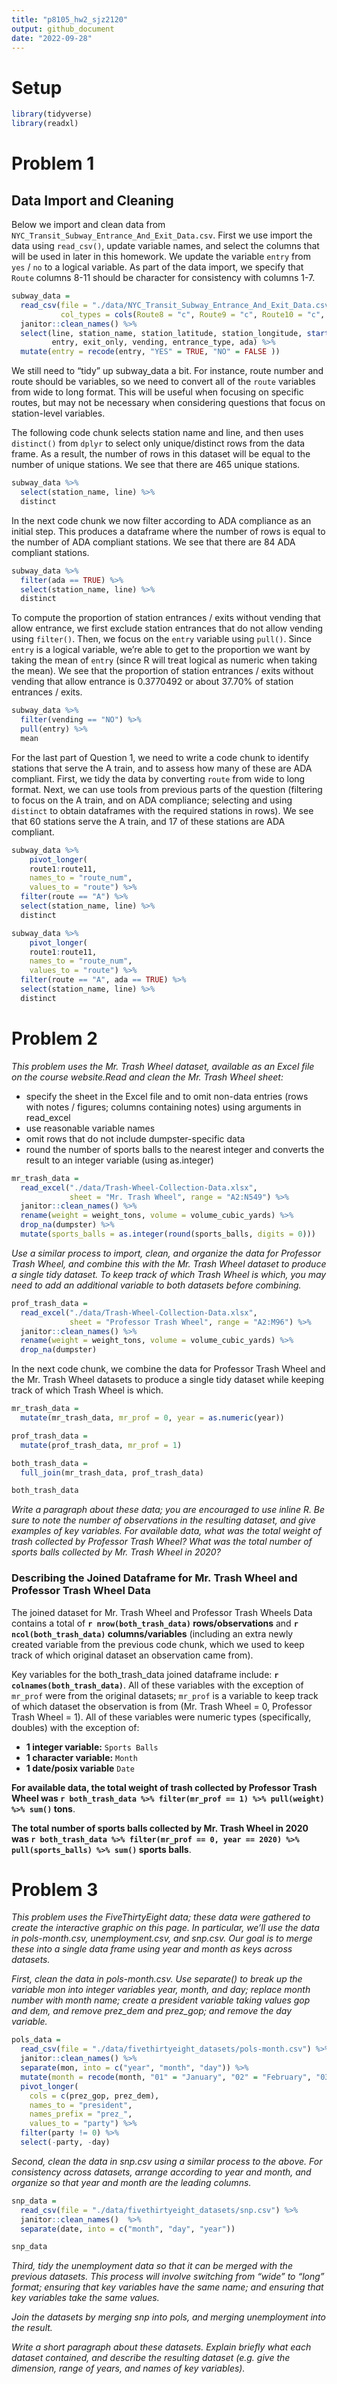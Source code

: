 ```yaml
---
title: "p8105_hw2_sjz2120"
output: github_document
date: "2022-09-28"
---
```


# Setup
```r
library(tidyverse)
library(readxl)
```


# Problem 1

## Data Import and Cleaning

Below we import and clean data from `NYC_Transit_Subway_Entrance_And_Exit_Data.csv`. First we use import the data using `read_csv()`, update variable names, and select the columns that will be used in later in this homework. We update the variable `entry` from `yes` / `no` to a logical variable. As part of the data import, we specify that `Route` columns 8-11 should be character for consistency with columns 1-7.

```r
subway_data =
  read_csv(file = "./data/NYC_Transit_Subway_Entrance_And_Exit_Data.csv",
           col_types = cols(Route8 = "c", Route9 = "c", Route10 = "c", Route11 = "c")) %>% 
  janitor::clean_names() %>% 
  select(line, station_name, station_latitude, station_longitude, starts_with("route"),
         entry, exit_only, vending, entrance_type, ada) %>% 
  mutate(entry = recode(entry, "YES" = TRUE, "NO" = FALSE ))
```

We still need to "tidy" up subway_data a bit. For instance, route number and route should be variables, so we need to convert all of the `route` variables from wide to long format. This will be useful when focusing on specific routes, but may not be necessary when considering questions that focus on station-level variables. 

The following code chunk selects station name and line, and then uses `distinct()` from `dplyr` to select only unique/distinct rows from the data frame. As a result, the number of rows in this dataset will be equal to the number of unique stations. We see that there are 465 unique stations.

```r
subway_data %>%
  select(station_name, line) %>%
  distinct
```

In the next code chunk we now filter according to ADA compliance as an initial step. This produces a dataframe where the number of rows is equal to the number of ADA compliant stations. We see that there are 84 ADA compliant stations.

```r
subway_data %>% 
  filter(ada == TRUE) %>% 
  select(station_name, line) %>% 
  distinct
```

To compute the proportion of station entrances / exits without vending that allow entrance, we first exclude station entrances that do not allow vending using `filter()`. Then, we focus on the `entry` variable using `pull()`. Since `entry` is a logical variable, we're able to get to the proportion we want by taking the mean of `entry` (since R will treat logical as numeric when taking the mean). We see that the proportion of station entrances / exits without vending that allow entrance is 0.3770492 or about 37.70% of station entrances / exits.

```r
subway_data %>%
  filter(vending == "NO") %>% 
  pull(entry) %>% 
  mean
```

For the last part of Question 1, we need to write a code chunk to identify stations that serve the A train, and to assess how many of these are ADA compliant. First, we tidy the data by converting `route` from wide to long format. Next, we can use tools from previous parts of the question (filtering to focus on the A train, and on ADA compliance; selecting and using `distinct` to obtain dataframes with the required stations in rows). We see that 60 stations serve the A train, and 17 of these stations are ADA compliant.

```r
subway_data %>%
    pivot_longer(
    route1:route11,
    names_to = "route_num",
    values_to = "route") %>% 
  filter(route == "A") %>% 
  select(station_name, line) %>% 
  distinct

subway_data %>%
    pivot_longer(
    route1:route11,
    names_to = "route_num",
    values_to = "route") %>% 
  filter(route == "A", ada == TRUE) %>% 
  select(station_name, line) %>% 
  distinct
```


# Problem 2
*This problem uses the Mr. Trash Wheel dataset, available as an Excel file on the course website.Read and clean the Mr. Trash Wheel sheet:*

* specify the sheet in the Excel file and to omit non-data entries (rows with notes / figures; columns containing notes) using arguments in read_excel
* use reasonable variable names
* omit rows that do not include dumpster-specific data
* round the number of sports balls to the nearest integer and converts the result to an integer variable (using as.integer)

```r
mr_trash_data =
  read_excel("./data/Trash-Wheel-Collection-Data.xlsx",
             sheet = "Mr. Trash Wheel", range = "A2:N549") %>%
  janitor::clean_names() %>%
  rename(weight = weight_tons, volume = volume_cubic_yards) %>%
  drop_na(dumpster) %>%
  mutate(sports_balls = as.integer(round(sports_balls, digits = 0)))
```


*Use a similar process to import, clean, and organize the data for Professor Trash Wheel, and combine this with the Mr. Trash Wheel dataset to produce a single tidy dataset. To keep track of which Trash Wheel is which, you may need to add an additional variable to both datasets before combining.*

```r
prof_trash_data =
  read_excel("./data/Trash-Wheel-Collection-Data.xlsx",
             sheet = "Professor Trash Wheel", range = "A2:M96") %>%
  janitor::clean_names() %>%
  rename(weight = weight_tons, volume = volume_cubic_yards) %>%
  drop_na(dumpster)
```

In the next code chunk, we combine the data for Professor Trash Wheel and the Mr. Trash Wheel datasets to produce a single tidy dataset while keeping track of which Trash Wheel is which.

```r
mr_trash_data =
  mutate(mr_trash_data, mr_prof = 0, year = as.numeric(year))

prof_trash_data =
  mutate(prof_trash_data, mr_prof = 1)

both_trash_data = 
  full_join(mr_trash_data, prof_trash_data)

both_trash_data
```

*Write a paragraph about these data; you are encouraged to use inline R. Be sure to note the number of observations in the resulting dataset, and give examples of key variables. For available data, what was the total weight of trash collected by Professor Trash Wheel? What was the total number of sports balls collected by Mr. Trash Wheel in 2020?*

### Describing the Joined Dataframe for Mr. Trash Wheel and Professor Trash Wheel Data

The joined dataset for Mr. Trash Wheel and Professor Trash Wheels Data contains a total of **`r nrow(both_trash_data)` rows/observations** and **`r ncol(both_trash_data)` columns/variables** (including an extra newly created variable from the previous code chunk, which we used to keep track of which original dataset an observation came from).

Key variables for the both_trash_data joined dataframe include: **`r colnames(both_trash_data)`**. All of these variables with the exception of `mr_prof` were from the original datasets; `mr_prof` is a variable to keep track of which dataset the observation is from (Mr. Trash Wheel = 0, Professor Trash Wheel = 1). All of these variables were numeric types (specifically, doubles) with the exception of:

* **1 integer variable:** `Sports Balls`
* **1 character variable:** `Month`
* **1 date/posix variable** `Date`

**For available data, the total weight of trash collected by Professor Trash Wheel was `r both_trash_data %>% filter(mr_prof == 1) %>% pull(weight) %>% sum()` tons**.

**The total number of sports balls collected by Mr. Trash Wheel in 2020 was `r both_trash_data %>% filter(mr_prof == 0, year == 2020) %>% pull(sports_balls) %>% sum()` sports balls**.


# Problem 3

*This problem uses the FiveThirtyEight data; these data were gathered to create the interactive graphic on this page. In particular, we’ll use the data in pols-month.csv, unemployment.csv, and snp.csv. Our goal is to merge these into a single data frame using year and month as keys across datasets.*

*First, clean the data in pols-month.csv. Use separate() to break up the variable mon into integer variables year, month, and day; replace month number with month name; create a president variable taking values gop and dem, and remove prez_dem and prez_gop; and remove the day variable.*
```r
pols_data =
  read_csv(file = "./data/fivethirtyeight_datasets/pols-month.csv") %>%
  janitor::clean_names() %>%
  separate(mon, into = c("year", "month", "day")) %>%
  mutate(month = recode(month, "01" = "January", "02" = "February", "03" = "March", "04" = "April", "05" = "May", "06" = "June", "07" = "July", "08" = "August", "09" = "September", "10" = "October", "11" = "November", "12" = "December")) %>%
  pivot_longer(
    cols = c(prez_gop, prez_dem),
    names_to = "president",
    names_prefix = "prez_",
    values_to = "party") %>%
  filter(party != 0) %>%
  select(-party, -day)
```


*Second, clean the data in snp.csv using a similar process to the above. For consistency across datasets, arrange according to year and month, and organize so that year and month are the leading columns.*

```r
snp_data =
  read_csv(file = "./data/fivethirtyeight_datasets/snp.csv") %>%
  janitor::clean_names()  %>%
  separate(date, into = c("month", "day", "year"))

snp_data
```


*Third, tidy the unemployment data so that it can be merged with the previous datasets. This process will involve switching from “wide” to “long” format; ensuring that key variables have the same name; and ensuring that key variables take the same values.*

*Join the datasets by merging snp into pols, and merging unemployment into the result.*

*Write a short paragraph about these datasets. Explain briefly what each dataset contained, and describe the resulting dataset (e.g. give the dimension, range of years, and names of key variables).*
